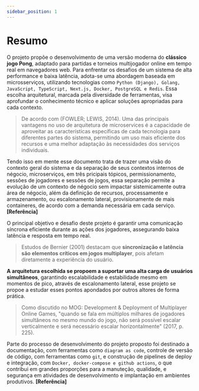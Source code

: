 ```yaml
---
sidebar_position: 1
---
```


# Resumo

O projeto propõe o desenvolvimento de uma versão moderna do **clássico jogo Pong**, adaptado para partidas e torneios multijogador online em tempo real em navegadores web. Para enfrentar os desafios de um sistema de alta performance e baixa latência, adota-se uma abordagem baseada em microsserviços, utilizando tecnologias como `Python (Django), Golang, JavaScript, TypeScript, Next.js, Docker, PostgreSQL e Redis`. Essa escolha arquitetural, marcada pela diversidade de ferramentas, visa aprofundar o conhecimento técnico e aplicar soluções apropriadas para cada contexto.

> De acordo com (FOWLER; LEWIS, 2014). Uma das principais vantagens no uso de arquitetura de microservices é a capacidade de aproveitar as características específicas de cada tecnologia para diferentes partes do sistema, permitindo um uso mais eficiente dos recursos e uma melhor adaptação às necessidades dos serviços individuais.

Tendo isso em mente esse documento trata de trazer uma visão do contexto geral do sistema e da separação de seus contextos internos de négocio, microserviços, em três pricipais tópicos, permissionamento, sessões de jogadores e sessões de jogos, essa separação permite a evolução de um contexto de négocio sem impactar sistemicamente outra área de négocio, além da definição de recursos, processamente e armazenamento, ou escalonamento lateral, provisionamente de mais containeres, de acordo com a demanda necessária em cada serviço. **[Referência]**

O principal objetivo e desafio deste projeto é garantir uma comunicação síncrona eficiente durante as ações dos jogadores, assegurando baixa latência e resposta em tempo real.

> Estudos de Bernier (2001) destacam que **sincronização e latência são elementos críticos em jogos multiplayer**, pois afetam diretamente a experiência do usuário.

**A arquitetura escolhida se propoem a suportar uma alta carga de usuários simultâneos**, garantindo escalabilidade e estabilidade mesmo em momentos de pico, através de escalonamento lateral, esse projeto se propoe a estudar esses pontos apondados por outros altores de forma prática.

> Como discutido no MOG: Development & Deployment of Multiplayer Online Games, "quando se fala em múltiplos milhares de jogadores simultâneos no mesmo mundo do jogo, não será possível escalar verticalmente e será necessário escalar horizontalmente" (2017, p. 225).

Parte do processo de desenvolvimento do projeto proposto foi destinado a documentação, com ferramentas como `diagram as code`, controle de versão de código, com ferramentas como `git`, e construção de pipelines de deploy e integração, com `Docker, docker-compose e github actions`, o que contribui em grandes proporções para a manuteção, qualidade, e segurança em atividades de desenvolvimento e implantação em ambientes produtivos. **[Referência]**
